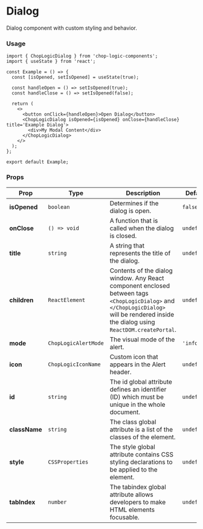 
<Meta of={Dialog} title='ChopLogicDialog' />

# Dialog

Dialog component with custom styling and behavior.

### Usage

```tsx
import { ChopLogicDialog } from 'chop-logic-components';
import { useState } from 'react';

const Example = () => {
  const [isOpened, setIsOpened] = useState(true);

  const handleOpen = () => setIsOpened(true);
  const handleClose = () => setIsOpened(false);

  return (
    <>
      <button onClick={handleOpen}>Open Dialog</button>
      <ChopLogicDialog isOpened={isOpened} onClose={handleClose} title='Example Dialog'>
        <div>My Modal Content</div>
      </ChopLogicDialog>
    </>
  );
};

export default Example;
```

### Props

| Prop          | Type                  | Description                                                                                                                                                                             | Default     | Required |
|---------------|-----------------------|-----------------------------------------------------------------------------------------------------------------------------------------------------------------------------------------|-------------|----------|
| **isOpened**  | `boolean`             | Determines if the dialog is open.                                                                                                                                                       | `false`     | Yes      |
| **onClose**   | `() => void`          | A function that is called when the dialog is closed.                                                                                                                                    | `undefined` | Yes      |
| **title**     | `string`              | A string that represents the title of the dialog.                                                                                                                                       | `undefined` | Yes      |
| **children**  | `ReactElement`        | Contents of the dialog window. Any React component enclosed between tags `<ChopLogicDialog>` and `</ChopLogicDialog>` will be rendered inside the dialog using `ReactDOM.createPortal`. | `undefined` | No       |
| **mode**      | `ChopLogicAlertMode`  | The visual mode of the alert.                                                                                                                                                           | `'info'`    | No       |
| **icon**      | `ChopLogicIconName`   | Custom icon that appears in the Alert header.                                                                                                                                           | `undefined` | No       |
| **id**        | `string`              | The id global attribute defines an identifier (ID) which must be unique in the whole document.                                                                                          | `undefined` | No       |
| **className** | `string`              | The class global attribute is a list of the classes of the element.                                                                                                                     | `undefined` | No       |
| **style**     | `CSSProperties`       | The style global attribute contains CSS styling declarations to be applied to the element.                                                                                              | `undefined` | No       |
| **tabIndex**  | `number`              | The tabindex global attribute allows developers to make HTML elements focusable.                                                                                                        | `undefined` | No       |